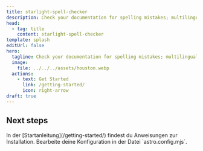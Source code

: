 ```yaml
---
title: starlight-spell-checker
description: Check your documentation for spelling mistakes; multilingual support.
head:
  - tag: title
    content: starlight-spell-checker
template: splash
editUrl: false
hero:
  tagline: Check your documentation for spelling mistakes; multilingual support.
  image:
    file: ../../../assets/houston.webp
  actions:
    - text: Get Started
      link: /getting-started/
      icon: right-arrow
draft: true
---
```



## Next steps

<CardGrid stagger>
  <Card title="Install the plugin" icon="puzzle">
    In der [Startanleitung](/getting-started/) findest du Anweisungen zur Installation.
  </Card>
  <Card title="Configure the plugin" icon="setting">
    Bearbeite deine Konfiguration in der Datei `astro.config.mjs`.
  </Card>
</CardGrid>
